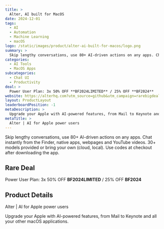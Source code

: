 ```yaml
---
title: >
  Alter, AI built for MacOS
date: 2024-12-01
tags:
  - AI
  - Automation
  - Machine Learning
  - macOS
logo: /static/images/product/alter-ai-built-for-macos/logo.png
summary: >
  Skip lengthy conversations, use 80+ AI-driven actions on any apps. Chat instantly from the Finder, native apps, webpages and YouTube videos. 30+ models provided or bring your own (cloud, local). Use codes at checkout after downloading the app.
categories:
  - AI Tools
  - MacOS Apps
subcategories:
  - Chat UI
  - Productivity
deal: >
  Power User Plan: 3x 50% OFF **BF2024LIMITED** / 25% OFF **BF2024**
website: https://alterhq.com?utm_source=github&utm_campaign=rarebigdeals&utm_content=blackfriday2024
layout: ProductLayout
leaderboardPosition: -1
metaDescription: >
  Upgrade your Apple with AI-powered features, from Mail to Keynote and all your other macOS applications.
metaTitle: >
  Alter | AI for Apple power users
---
```

Skip lengthy conversations, use 80+ AI-driven actions on any apps. Chat instantly from the Finder, native apps, webpages and YouTube videos. 30+ models provided or bring your own (cloud, local). Use codes at checkout after downloading the app.

## Rare Deal

Power User Plan: 3x 50% OFF **BF2024LIMITED** / 25% OFF **BF2024**

## Product Details

Alter | AI for Apple power users

Upgrade your Apple with AI-powered features, from Mail to Keynote and all your other macOS applications.
